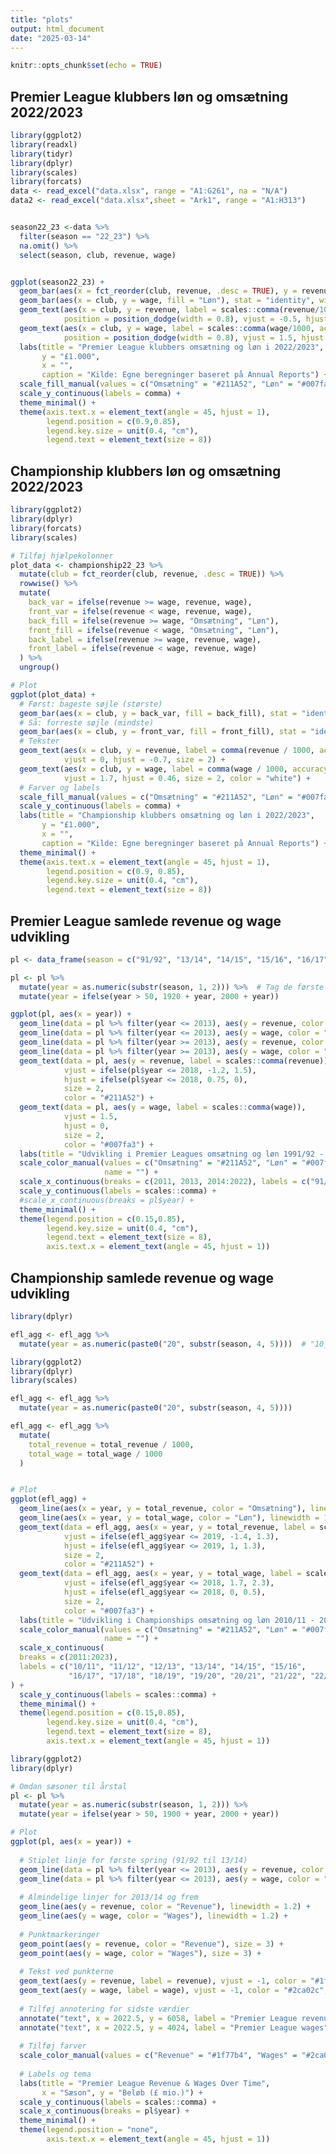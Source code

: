 ```yaml
---
title: "plots"
output: html_document
date: "2025-03-14"
---
```


```r
knitr::opts_chunk$set(echo = TRUE)
```

## Premier League klubbers løn og omsætning 2022/2023
```r
library(ggplot2)
library(readxl)
library(tidyr)
library(dplyr)
library(scales)
library(forcats)
data <- read_excel("data.xlsx", range = "A1:G261", na = "N/A")
data2 <- read_excel("data.xlsx",sheet = "Ark1", range = "A1:H313")


season22_23 <-data %>%
  filter(season == "22_23") %>%
  na.omit() %>%
  select(season, club, revenue, wage)


ggplot(season22_23) +
  geom_bar(aes(x = fct_reorder(club, revenue, .desc = TRUE), y = revenue, fill = "Omsætning"), stat = "identity", width = 0.35) +
  geom_bar(aes(x = club, y = wage, fill = "Løn"), stat = "identity", width = 0.35) +
  geom_text(aes(x = club, y = revenue, label = scales::comma(revenue/1000, accuracy = 1), group = "revenue"), 
            position = position_dodge(width = 0.8), vjust = -0.5, hjust = -0.1, size = 2) +  # Værdi for Revenue
  geom_text(aes(x = club, y = wage, label = scales::comma(wage/1000, accuracy = 1), group = "wage"),
            position = position_dodge(width = 0.8), vjust = 1.5, hjust = -0.5, size = 2) +
  labs(title = "Premier League klubbers omsætning og løn i 2022/2023",
       y = "£1.000", 
       x = "",
       caption = "Kilde: Egne beregninger baseret på Annual Reports") +
  scale_fill_manual(values = c("Omsætning" = "#211A52", "Løn" = "#007fa3"), name = "") +
  scale_y_continuous(labels = comma) +
  theme_minimal() + 
  theme(axis.text.x = element_text(angle = 45, hjust = 1),
        legend.position = c(0.9,0.85),
        legend.key.size = unit(0.4, "cm"),
        legend.text = element_text(size = 8))

```

## Championship klubbers løn og omsætning 2022/2023
```r
library(ggplot2)
library(dplyr)
library(forcats)
library(scales)

# Tilføj hjælpekolonner
plot_data <- championship22_23 %>%
  mutate(club = fct_reorder(club, revenue, .desc = TRUE)) %>%
  rowwise() %>%
  mutate(
    back_var = ifelse(revenue >= wage, revenue, wage),
    front_var = ifelse(revenue < wage, revenue, wage),
    back_fill = ifelse(revenue >= wage, "Omsætning", "Løn"),
    front_fill = ifelse(revenue < wage, "Omsætning", "Løn"),
    back_label = ifelse(revenue >= wage, revenue, wage),
    front_label = ifelse(revenue < wage, revenue, wage)
  ) %>%
  ungroup()

# Plot
ggplot(plot_data) +
  # Først: bageste søjle (største)
  geom_bar(aes(x = club, y = back_var, fill = back_fill), stat = "identity", width = 0.35) +
  # Så: forreste søjle (mindste)
  geom_bar(aes(x = club, y = front_var, fill = front_fill), stat = "identity", width = 0.35) +
  # Tekster
  geom_text(aes(x = club, y = revenue, label = comma(revenue / 1000, accuracy = 1)), 
            vjust = 0, hjust = -0.7, size = 2) +
  geom_text(aes(x = club, y = wage, label = comma(wage / 1000, accuracy = 1)), 
            vjust = 1.7, hjust = 0.46, size = 2, color = "white") +
  # Farver og labels
  scale_fill_manual(values = c("Omsætning" = "#211A52", "Løn" = "#007fa3"), name = "") +
  scale_y_continuous(labels = comma) +
  labs(title = "Championship klubbers omsætning og løn i 2022/2023",
       y = "£1.000", 
       x = "",
       caption = "Kilde: Egne beregninger baseret på Annual Reports") +
  theme_minimal() + 
  theme(axis.text.x = element_text(angle = 45, hjust = 1),
        legend.position = c(0.9, 0.85),
        legend.key.size = unit(0.4, "cm"),
        legend.text = element_text(size = 8))

```



## Premier League samlede revenue og wage udvikling
```r
pl <- data_frame(season = c("91/92", "13/14", "14/15", "15/16", "16/17", "17/18", "18/19", "19/20", "20/21", "21/22", "22/23"), revenue = c(170, 3259, 3350, 3639, 4556, 4819, 5150, 4493, 4869, 5455, 6058), wage = c(75, 1903, 2031, 2277, 2487, 2849, 3154, 3282, 3455, 3647, 4024))

pl <- pl %>%
  mutate(year = as.numeric(substr(season, 1, 2))) %>%  # Tag de første to cifre
  mutate(year = ifelse(year > 50, 1920 + year, 2000 + year))

ggplot(pl, aes(x = year)) +
  geom_line(data = pl %>% filter(year <= 2013), aes(y = revenue, color = "Omsætning"), linetype = "dashed", linewidth = 1) +
  geom_line(data = pl %>% filter(year <= 2013), aes(y = wage, color = "Løn"), linetype = "dashed", linewidth = 1) +
  geom_line(data = pl %>% filter(year >= 2013), aes(y = revenue, color = "Omsætning"), linewidth = 1) +
  geom_line(data = pl %>% filter(year >= 2013), aes(y = wage, color = "Løn"), linewidth = 1) +
  geom_text(data = pl, aes(y = revenue, label = scales::comma(revenue)), 
            vjust = ifelse(pl$year <= 2018, -1.2, 1.5),
            hjust = ifelse(pl$year <= 2018, 0.75, 0),
            size = 2,
            color = "#211A52") +
  geom_text(data = pl, aes(y = wage, label = scales::comma(wage)), 
            vjust = 1.5,
            hjust = 0,
            size = 2,
            color = "#007fa3") +
  labs(title = "Udvikling i Premier Leagues omsætning og løn 1991/92 - 2022/23", x = "", y = "£m", caption = "Kilde: Deloitte analysis") +
  scale_color_manual(values = c("Omsætning" = "#211A52", "Løn" = "#007fa3"),  
                     name = "") +
  scale_x_continuous(breaks = c(2011, 2013, 2014:2022), labels = c("91/92", "13/14", "14/15", "15/16", "16/17", "17/18", "18/19", "19/20", "20/21", "21/22", "22/23")) +
  scale_y_continuous(labels = scales::comma) +
  #scale_x_continuous(breaks = pl$year) +
  theme_minimal() +
  theme(legend.position = c(0.15,0.85),
        legend.key.size = unit(0.4, "cm"),
        legend.text = element_text(size = 8), 
        axis.text.x = element_text(angle = 45, hjust = 1))
```


## Championship samlede revenue og wage udvikling
```r
library(dplyr)

efl_agg <- efl_agg %>%
  mutate(year = as.numeric(paste0("20", substr(season, 4, 5))))  # "10_11" → 2011

library(ggplot2)
library(dplyr)
library(scales)

efl_agg <- efl_agg %>%
  mutate(year = as.numeric(paste0("20", substr(season, 4, 5))))

efl_agg <- efl_agg %>%
  mutate(
    total_revenue = total_revenue / 1000,
    total_wage = total_wage / 1000
  )


# Plot
ggplot(efl_agg) +
  geom_line(aes(x = year, y = total_revenue, color = "Omsætning"), linewidth = 1) +
  geom_line(aes(x = year, y = total_wage, color = "Løn"), linewidth = 1) +
  geom_text(data = efl_agg, aes(x = year, y = total_revenue, label = scales::comma(total_revenue)), 
            vjust = ifelse(efl_agg$year <= 2019, -1.4, 1.3),
            hjust = ifelse(efl_agg$year <= 2019, 1, 1.3),
            size = 2,
            color = "#211A52") +
  geom_text(data = efl_agg, aes(x = year, y = total_wage, label = scales::comma(total_wage)), 
            vjust = ifelse(efl_agg$year <= 2018, 1.7, 2.3),
            hjust = ifelse(efl_agg$year <= 2018, 0, 0.5),
            size = 2,
            color = "#007fa3") +
  labs(title = "Udvikling i Championships omsætning og løn 2010/11 - 2022/23", x = "", y = "£m", caption = "Kilde: Egne beregninger baseret på Annual Reports") +
  scale_color_manual(values = c("Omsætning" = "#211A52", "Løn" = "#007fa3"),  
                     name = "") +
  scale_x_continuous(
  breaks = c(2011:2023),
  labels = c("10/11", "11/12", "12/13", "13/14", "14/15", "15/16", 
             "16/17", "17/18", "18/19", "19/20", "20/21", "21/22", "22/23")
) +
  scale_y_continuous(labels = scales::comma) +
  theme_minimal() +
  theme(legend.position = c(0.15,0.85),
        legend.key.size = unit(0.4, "cm"),
        legend.text = element_text(size = 8), 
        axis.text.x = element_text(angle = 45, hjust = 1))

```



```r
library(ggplot2)
library(dplyr)

# Omdan sæsoner til årstal
pl <- pl %>%
  mutate(year = as.numeric(substr(season, 1, 2))) %>%
  mutate(year = ifelse(year > 50, 1900 + year, 2000 + year))

# Plot
ggplot(pl, aes(x = year)) +
  
  # Stiplet linje for første spring (91/92 til 13/14)
  geom_line(data = pl %>% filter(year <= 2013), aes(y = revenue, color = "Revenue"), linetype = "dashed", linewidth = 1) +
  geom_line(data = pl %>% filter(year <= 2013), aes(y = wage, color = "Wages"), linetype = "dashed", linewidth = 1) +
  
  # Almindelige linjer for 2013/14 og frem
  geom_line(aes(y = revenue, color = "Revenue"), linewidth = 1.2) +
  geom_line(aes(y = wage, color = "Wages"), linewidth = 1.2) +
  
  # Punktmarkeringer
  geom_point(aes(y = revenue, color = "Revenue"), size = 3) +
  geom_point(aes(y = wage, color = "Wages"), size = 3) +
  
  # Tekst ved punkterne
  geom_text(aes(y = revenue, label = revenue), vjust = -1, color = "#1f77b4", fontface = "bold", size = 4) +
  geom_text(aes(y = wage, label = wage), vjust = -1, color = "#2ca02c", fontface = "bold", size = 4) +
  
  # Tilføj annotering for sidste værdier
  annotate("text", x = 2022.5, y = 6058, label = "Premier League revenue", color = "#1f77b4", fontface = "bold", hjust = -0.1) +
  annotate("text", x = 2022.5, y = 4024, label = "Premier League wages", color = "#2ca02c", fontface = "bold", hjust = -0.1) +
  
  # Tilføj farver
  scale_color_manual(values = c("Revenue" = "#1f77b4", "Wages" = "#2ca02c"), name = "Kategori") +
  
  # Labels og tema
  labs(title = "Premier League Revenue & Wages Over Time",
       x = "Sæson", y = "Beløb (£ mio.)") +
  scale_y_continuous(labels = scales::comma) +
  scale_x_continuous(breaks = pl$year) +
  theme_minimal() +
  theme(legend.position = "none", 
        axis.text.x = element_text(angle = 45, hjust = 1))

```

